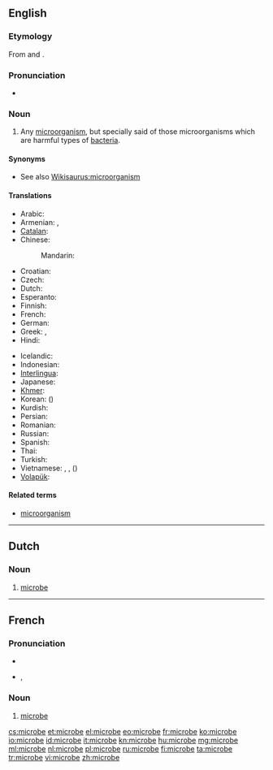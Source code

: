 ==English==

===Etymology===
From {{etyl|grc}} {{term|sc=polytonic|μικρός|tr=mikros||small|lang=grc}} and {{term|sc=polytonic|βίος|tr=bios||life|lang=grc}}.

===Pronunciation===
* {{audio|en-us-microbe.ogg|Audio (US)}}

===Noun===
{{en-noun}}

# {{microbiology}} Any [[microorganism]], but specially said of those microorganisms which are harmful types of [[bacteria]].

====Synonyms====
* See also [[Wikisaurus:microorganism]]

====Translations====
{{trans-top|microorganism}}
* Arabic: {{t|ar|ميكروب|m|tr=mikrūb|sc=Arab}}
* Armenian: {{t-|hy|մանրէ|tr=manrē}}, {{t-|hy|միկրոբ|tr=mikrob}}
* [[Catalan]]: {{t|ca|microbi|m}}
* Chinese:
*: Mandarin: {{t|zh|微生物|tr=wéishēngwù|sc=Hani}}
* Croatian: {{t-|hr|mikrob|m|alt=mìkrōb}}
* Czech: {{t-|cs|mikrob|m}}
* Dutch: {{t+|nl|microbe|m|f}}
* Esperanto: {{t-|eo|mikrobo|xs=Esperanto}}
* Finnish: {{t-|fi|mikrobi}}
* French: {{t+|fr|microbe|m}}
* German: {{t|de|Mikrobe|f}}
* Greek: {{t|el|μικρoοργανισμός|m|tr=mikroorganismós|sc=Grek}}, {{t+|el|μικρόβιο|n|tr=mikróvio}}
* Hindi: {{t|hi|सूक्ष्मजीव|tr=sūkṣmajīv|sc=Deva}}
{{trans-mid}}
* Icelandic: {{t|is|örvera|f}}
* Indonesian: {{t|id|mikroba|xs=Indonesian}}
* [[Interlingua]]: {{t-|ia|microbio|xs=Interlingua}}
* Japanese: {{t+|ja|微生物|tr=[[びせいぶつ]], biseibutsu}}
* [[Khmer]]: {{t|km|អតិសុខុមប្រាណ|sc=Khmr|tr=a’te’ so’kʰom praan}}
* Korean: {{t|ko|미생물|tr=misaengmul|sc=Kore}} ({{t|ko|微生物|sc=Kore}})
* Kurdish: {{t-|ku|میکرۆب|sc=ku-Arab}}
* Persian: {{t|fa|میکرب‌|tr=mikrob|xs=Persian}}
* Romanian: {{t|ro|microb|m}}
* Russian: {{t+|ru|микроб|m|tr=mikrób}}
* Spanish: {{t-|es|microbio}}
* Thai: {{t|th|จุลชีพ|tr=jun lá chêep|sc=Thai}}
* Turkish: {{t+|tr|mikrop}}
* Vietnamese: {{t|vi|vi trùng}}, {{t|vi|vi khuẩn}}, {{t|vi|vi sinh vật}} ({{t|vi|微生物}})
* [[Volapük]]: {{t|vo|mikröb|xs=Volapük}}
{{trans-bottom}}

====Related terms====
* [[microorganism]]

----

==Dutch==

===Noun===
{{nl-noun|g1=f|g2=m|pl1=microben|pl2=microbes|dim=*}}

# {{microbiology|lang=nl}} [[#English|microbe]]

----

==French==

===Pronunciation===
* {{audio|Fr-microbe.ogg|audio}}
* {{IPA|/mi.kʁɔb/|lang=fr}}, {{SAMPA|/mi.kROb/}}

===Noun===
{{fr-noun|m}}

# {{microbiology|lang=fr}} [[#English|microbe]]

[[cs:microbe]]
[[et:microbe]]
[[el:microbe]]
[[eo:microbe]]
[[fr:microbe]]
[[ko:microbe]]
[[io:microbe]]
[[id:microbe]]
[[it:microbe]]
[[kn:microbe]]
[[hu:microbe]]
[[mg:microbe]]
[[ml:microbe]]
[[nl:microbe]]
[[pl:microbe]]
[[ru:microbe]]
[[fi:microbe]]
[[ta:microbe]]
[[tr:microbe]]
[[vi:microbe]]
[[zh:microbe]]